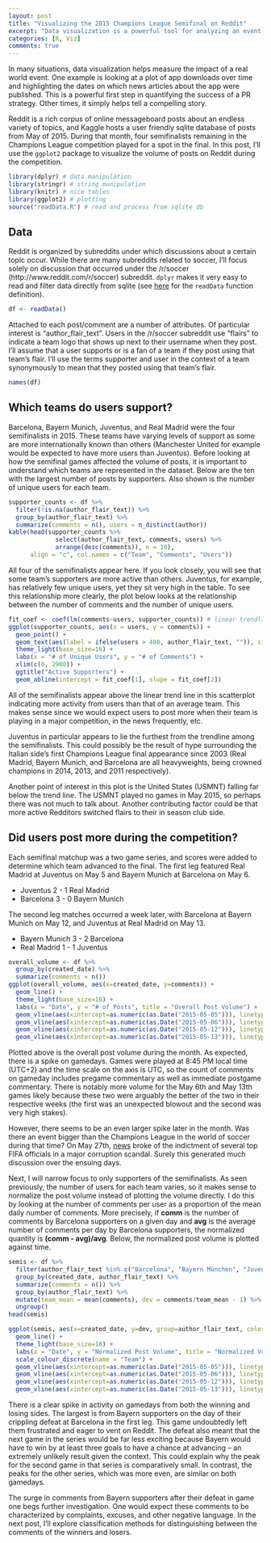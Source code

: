 ```yaml
---
layout: post
title: "Visualizing the 2015 Champions League Semifinal on Reddit"
excerpt: "Data visualization is a powerful tool for analyzing an event. In this post, I look at how the volume of posts on Reddit from soccer fans changes in response to games in the Champions League semifinal."
categories: [R, Viz]
comments: true
---
```


In many situations, data visualization helps measure the impact of a real world event. One example is looking at a plot of app downloads over time and highlighting the dates on which news articles about the app were published. This is a powerful first step in quantifying the success of a PR strategy. Other times, it simply helps tell a compelling story.

Reddit is a rich corpus of online messageboard posts about an endless variety of topics, and Kaggle hosts a user friendly sqlite database of posts from May of 2015. During that month, four semifinalists remaining in the Champions League competition played for a spot in the final. In this post, I'll use the `ggplot2` package to visualize the volume of posts on Reddit during the competition.

```r
library(dplyr) # data manipulation
library(stringr) # string manipulation
library(knitr) # nice tables
library(ggplot2) # plotting
source("readData.R") # read and process from sqlite db
```

## Data

Reddit is organized by subreddits under which discussions about a certain topic occur. While there are many subreddits related to soccer, I'll focus solely on discussion that occurred under the /r/soccer (http://www.reddit.com/r/soccer) subreddit. `dplyr` makes it very easy to read and filter data directly from sqlite (see [here](http://github.com/llefebure/reddit-champions-league/blob/master/readData.R) for the `readData` function definition).

```r
df <- readData()
```

Attached to each post/comment are a number of attributes. Of particular interest is "author\_flair\_text". Users in the /r/soccer subreddit use "flairs" to indicate a team logo that shows up next to their username when they post. I'll assume that a user supports or is a fan of a team if they post using that team's flair. I'll use the terms supporter and user in the context of a team synonymously to mean that they posted using that team's flair.

```r
names(df)
```

## Which teams do users support?

Barcelona, Bayern Munich, Juventus, and Real Madrid were the four semifinalists in 2015. These teams have varying levels of support as some are more internationally known than others (Manchester United for example would be expected to have more users than Juventus). Before looking at how the semifinal games affected the volume of posts, it is important to understand which teams are represented in the dataset. Below are the ten with the largest number of posts by supporters. Also shown is the number of unique users for each team.
```r
supporter_counts <- df %>% 
  filter(!is.na(author_flair_text)) %>%
  group_by(author_flair_text) %>%
  summarize(comments = n(), users = n_distinct(author))
kable(head(supporter_counts %>% 
             select(author_flair_text, comments, users) %>% 
             arrange(desc(comments)), n = 10), 
      align = "c", col.names = c("Team", "Comments", "Users"))
```

All four of the semifinalists appear here. If you look closely, you will see that some team's supporters are more active than others. Juventus, for example, has relatively few unique users, yet they sit very high in the table. To see this relationship more clearly, the plot below looks at the relationship between the number of comments and the number of unique users.

```r
fit_coef <- coef(lm(comments~users, supporter_counts)) # linear trendline
ggplot(supporter_counts, aes(x = users, y = comments)) +
  geom_point() +
  geom_text(aes(label = ifelse(users > 400, author_flair_text, "")), size = 4, hjust = -.05) +
  theme_light(base_size=16) + 
  labs(x = "# of Unique Users", y = "# of Comments") +
  xlim(c(0, 2900)) +
  ggtitle("Active Supporters") + 
  geom_abline(intercept = fit_coef[1], slope = fit_coef[2])
```

All of the semifinalists appear above the linear trend line in this scatterplot indicating more activity from users than that of an average team. This makes sense since we would expect users to post more when their team is playing in a major competition, in the news frequently, etc.

Juventus in particular appears to lie the furthest from the trendline among the semifinalists. This could possibly be the result of hype surrounding the Italian side's first Champions League final appearance since 2003 (Real Madrid, Bayern Munich, and Barcelona are all heavyweights, being crowned champions in 2014, 2013, and 2011 respectively). 

Another point of interest in this plot is the United States (USMNT) falling far below the trend line. The USMNT played no games in May 2015, so perhaps there was not much to talk about. Another contributing factor could be that more active Redditors switched flairs to their in season club side.

## Did users post more during the competition?

Each semifinal matchup was a two game series, and scores were added to determine which team advanced to the final. The first leg featured Real Madrid at Juventus on May 5 and Bayern Munich at Barcelona on May 6.

* Juventus 2 - 1 Real Madrid
* Barcelona 3 - 0 Bayern Munich

The second leg matches occurred a week later, with Barcelona at Bayern Munich on May 12, and Juventus at Real Madrid on May 13.

* Bayern Munich 3 - 2 Barcelona
* Real Madrid 1 - 1 Juventus

```r
overall_volume <- df %>% 
  group_by(created_date) %>% 
  summarize(comments = n())
ggplot(overall_volume, aes(x=created_date, y=comments)) +
  geom_line() +
  theme_light(base_size=16) +
  labs(x = "Date", y = "# of Posts", title = "Overall Post Volume") +
  geom_vline(aes(xintercept=as.numeric(as.Date("2015-05-05"))), linetype = 2) +
  geom_vline(aes(xintercept=as.numeric(as.Date("2015-05-06"))), linetype = 2) +
  geom_vline(aes(xintercept=as.numeric(as.Date("2015-05-12"))), linetype = 2) +
  geom_vline(aes(xintercept=as.numeric(as.Date("2015-05-13"))), linetype = 2)
```

Plotted above is the overall post volume during the month. As expected, there is a spike on gamedays. Games were played at 8:45 PM local time (UTC+2) and the time scale on the axis is UTC, so the count of comments on gameday includes pregame commentary as well as immediate postgame commentary. There is notably more volume for the May 6th and May 13th games likely because these two were arguably the better of the two in their respective weeks (the first was an unexpected blowout and the second was very high stakes). 

However, there seems to be an even larger spike later in the month. Was there an event bigger than the Champions League in the world of soccer during that time? On May 27th, [news](http://www.nytimes.com/interactive/2015/05/27/sports/soccer/the-fifa-officials-charged-with-corruption.html) broke of the indictment of several top FIFA officials in a major corruption scandal. Surely this generated much discussion over the ensuing days.

Next, I will narrow focus to only supporters of the semifinalists. As seen previously, the number of users for each team varies, so it makes sense to normalize the post volume instead of plotting the volume directly. I do this by looking at the number of comments per user as a proportion of the mean daily number of comments. More precisely, if **comm** is the number of comments by Barcelona supporters on a given day and **avg** is the average number of comments per day by Barcelona supporters, the normalized quantity is **(comm - avg)/avg**. Below, the normalized post volume is plotted against time.

```r
semis <- df %>%
  filter(author_flair_text %in% c("Barcelona", "Bayern München", "Juventus", "Real Madrid")) %>%
  group_by(created_date, author_flair_text) %>%
  summarize(comments = n()) %>%
  group_by(author_flair_text) %>%
  mutate(team_mean = mean(comments), dev = comments/team_mean - 1) %>%
  ungroup()
head(semis)
```

```r
ggplot(semis, aes(x=created_date, y=dev, group=author_flair_text, color = author_flair_text)) +
  geom_line() +
  theme_light(base_size=16) +
  labs(x = "Date", y = "Normalized Post Volume", title = "Normalized Volume of Posts") +
  scale_colour_discrete(name = "Team") + 
  geom_vline(aes(xintercept=as.numeric(as.Date("2015-05-05"))), linetype = 2) +
  geom_vline(aes(xintercept=as.numeric(as.Date("2015-05-06"))), linetype = 2) +
  geom_vline(aes(xintercept=as.numeric(as.Date("2015-05-12"))), linetype = 2) +
  geom_vline(aes(xintercept=as.numeric(as.Date("2015-05-13"))), linetype = 2)
```

There is a clear spike in activity on gamedays from both the winning and losing sides. The largest is from Bayern supporters on the day of their crippling defeat at Barcelona in the first leg. This game undoubtedly left them frustrated and eager to vent on Reddit. The defeat also meant that the next game in the series would be far less exciting because Bayern would have to win by at least three goals to have a chance at advancing -- an extremely unlikely result given the context. This could explain why the peak for the second game in that series is comparatively small. In contrast, the peaks for the other series, which was more even, are similar on both gamedays.

The surge in comments from Bayern supporters after their defeat in game one begs further investigation. One would expect these comments to be characterized by complaints, excuses, and other negative language. In the next post, I'll explore classification methods for distinguishing between the comments of the winners and losers.

